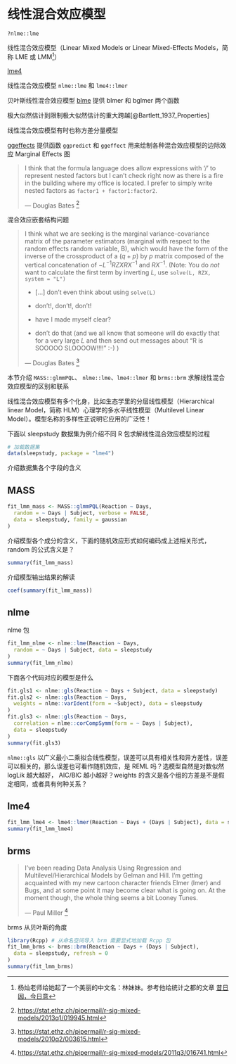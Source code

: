 # 线性混合效应模型 {#chap:linear-mixed-effects-models}

`?nlme::lme`

线性混合效应模型（Linear Mixed Models or Linear Mixed-Effects Models，简称 LME 或 LMM[^lin-meimei]）

[lme4](https://github.com/lme4/lme4/)

线性混合效应模型 `nlme::lme` 和 `lme4::lmer`

贝叶斯线性混合效应模型 [blme](https://github.com/vdorie/blme) 提供 blmer 和 bglmer 两个函数

极大似然估计到限制极大似然估计的重大跨越[@Bartlett_1937_Properties]

线性混合效应模型有时也称方差分量模型 

[ggeffects](https://github.com/strengejacke/ggeffects) 提供函数 `ggpredict` 和 `ggeffect` 用来绘制各种混合效应模型的边际效应 Marginal Effects 图

[^lin-meimei]: 杨灿老师给她起了一个美丽的中文名：林妹妹。参考他给统计之都的文章 [昔日因，今日意](https://cosx.org/2014/04/lmm-and-me)


> I think that the formula language does allow expressions with '/' to represent nested factors but I can't check right now as there is a fire in the building where my office is located. I prefer to simply write nested factors as `factor1 + factor1:factor2`.
>
>   --- Douglas Bates [^DB-help-2013]

[^DB-help-2013]: <https://stat.ethz.ch/pipermail/r-sig-mixed-models/2013q1/019945.html>


混合效应嵌套结构问题      

> I think what we are seeking is the marginal variance-covariance matrix of the parameter estimators (marginal with respect to the random effects random variable, B), which would have the form of the inverse of the crossproduct of a $(q+p)$ by $p$ matrix composed of the vertical concatenation of $-L^{-1}RZXRX^{-1}$ and $RX^{-1}$. (Note: You do *not* want to calculate the first term by inverting $L$, use `solve(L, RZX, system = "L")` 
>
> - [...] don't even think about using `solve(L)` 
> 
> - don't!, don't!, don't!
> 
> - have I made myself clear?
> 
> - don't do that (and we all know that someone will do exactly that for a very large $L$ and then send out messages about "R is SOOOOO SLOOOOW!!!!" :-) )
>
> --- Douglas Bates [^DB-help-2010]

[^DB-help-2010]: <https://stat.ethz.ch/pipermail/r-sig-mixed-models/2010q2/003615.html>


本节介绍 `MASS::glmmPQL`、 `nlme::lme`、`lme4::lmer` 和 `brms::brm` 求解线性混合效应模型的区别和联系

线性混合效应模型有多个化身，比如生态学里的分层线性模型（Hierarchical linear Model，简称 HLM）心理学的多水平线性模型（Multilevel Linear Model）。模型名称的多样性正说明它应用的广泛性！ 

下面以 sleepstudy 数据集为例介绍不同 R 包求解线性混合效应模型的过程

```r
# 加载数据集
data(sleepstudy, package = "lme4")
```

介绍数据集各个字段的含义

## MASS

```r
fit_lmm_mass <- MASS::glmmPQL(Reaction ~ Days,
  random = ~ Days | Subject, verbose = FALSE,
  data = sleepstudy, family = gaussian
)
```

介绍模型各个成分的含义，下面的随机效应形式如何编码成上述相关形式，random 的公式含义是？

```r
summary(fit_lmm_mass)
```

介绍模型输出结果的解读

```r
coef(summary(fit_lmm_mass))
```

## nlme

nlme 包

```r
fit_lmm_nlme <- nlme::lme(Reaction ~ Days,
  random = ~ Days | Subject, data = sleepstudy
)
summary(fit_lmm_nlme)
```

下面各个代码对应的模型是什么

```r
fit.gls1 <- nlme::gls(Reaction ~ Days + Subject, data = sleepstudy)
fit.gls2 <- nlme::gls(Reaction ~ Days,
  weights = nlme::varIdent(form = ~Subject), data = sleepstudy
)
fit.gls3 <- nlme::gls(Reaction ~ Days,
  correlation = nlme::corCompSymm(form = ~ Days | Subject), 
  data = sleepstudy
)
summary(fit.gls3)
```

`nlme::gls` 以广义最小二乘拟合线性模型，误差可以具有相关性和异方差性，误差可以相关的，那么误差也可看作随机效应，是 REML 吗？选模型自然是对数似然 logLik 越大越好， AIC/BIC 越小越好？weights 的含义是各个组的方差是不是假定相同，或者具有何种关系？

## lme4

```r
fit_lmm_lme4 <- lme4::lmer(Reaction ~ Days + (Days | Subject), data = sleepstudy)
summary(fit_lmm_lme4)
```

## brms

> I've been reading Data Analysis Using Regression and Multilevel/Hierarchical Models by Gelman and Hill. I'm getting acquainted with my new cartoon character friends Elmer (lmer) and Bugs, and at some point it may become clear what is going on. At the moment though, the whole thing seems a bit Looney Tunes.
> 
>   --- Paul Miller [^PM-help-2011]

[^PM-help-2011]: <https://stat.ethz.ch/pipermail/r-sig-mixed-models/2011q3/016741.html>

brms 从贝叶斯的角度

```r
library(Rcpp) # 从命名空间导入 brm 需要显式地加载 Rcpp 包
fit_lmm_brms <- brms::brm(Reaction ~ Days + (Days | Subject),
  data = sleepstudy, refresh = 0
)
summary(fit_lmm_brms)
```
